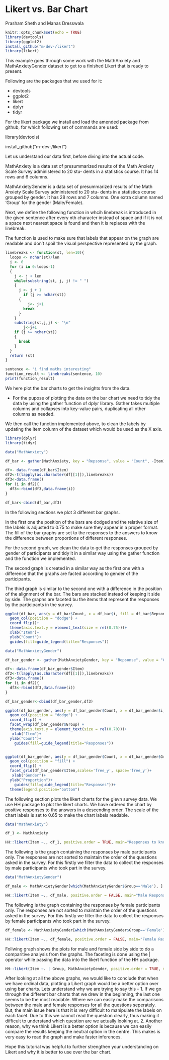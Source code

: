 # Likert vs. Bar Chart 

Prasham Sheth and Manas Dresswala

```{r, include=FALSE}
knitr::opts_chunk$set(echo = TRUE)
library(devtools)
library(ggplot2)
install_github("m-dev-/likert")
library(likert)
```

This example goes through some work with the MathAnxiety and MathAnxietyGender dataset to get to a finished Likert that is ready to present.

Following are the packages that we used for it:

- devtools
- ggplot2
- likert
- dplyr
- tidyr

For the likert package we install and load the amended package from github, for which following set of commands are used:

  library(devtools)
  
  install_github("m-dev-/likert")

Let us understand our data first, before diving into the actual code. 

MathAnxiety is a data set of presummarized results of the Math Anxiety Scale Survey administered to 20 stu- dents in a statistics course.
It has 14 rows and 6 columns. 

MathAnxietyGender is a data set of presummarized results of the Math Anxiety Scale Survey administered to 20 stu- dents in a statistics course grouped by gender.
It has 28 rows and 7 columns. One extra column named 'Group' for the gender (Male/Female).

Next, we define the following function in whcih linebreak is introduced in the given sentence after every nth character instead of space and if it is not a space next nearest space is found and then it is replaces with the linebreak.

The function is used to make sure that labels that appear on the graph are readable and don't spoil the visual perspective represented by the graph.

```{r}

linebreaks <- function(st, len=10){
  loops <- nchar(st)/len
  j <- 0
  for (i in 0:loops-1)
  {
    j <- j + len
    while(substring(st, j, j) != " ")
    {
      j <- j + 1
        if (j >= nchar(st))
      {
          j<- j+1
        break
      }
    }
    substring(st,j,j) <- "\n"
        j<-j+1
    if (j >= nchar(st))
    {
      break
    }
  }
  return (st)
}

sentence <- "i find maths interesting"
function_result <- linebreaks(sentence, 10)
print(function_result)
```

We here plot the bar charts to get the insights from the data. 

- For the pupose of plotting the data on the bar chart we need to tidy the data by using the gather function of dplyr library. Gather takes multiple columns and collapses into key-value pairs, duplicating all other columns as needed.

We then call the function implemented above, to clean the labels by updating the item column of the dataset which would be used as the X axis.

```{r}
library(dplyr)
library(tidyr)

data("MathAnxiety")

df_bar <- gather(MathAnxiety, key = "Repsonse", value = "Count", -Item)

df<- data.frame(df_bar$Item)
df2<-t(lapply(as.character(df[[1]]),linebreaks))
df3<-data.frame()
for (i in df2){
  df3<-rbind(df3,data.frame(i))
}

df_bar<-cbind(df_bar,df3)

```

In the following sections we plot 3 different bar graphs. 

In the first one the position of the bars are dodged and the relative size of the labels is adjusted to 0.75 to make sure they appear in a proper format. The fill of the bar graphs are set to the responses to the answers to know the difference between proportions of different responses.

For the second graph, we clean the data to get the responses grouped by gender of participants and tidy it in a similar way using the gather function and the function we implemented.

The second graph is created in a similar way as the first one with a difference that the graphs are facted according to gender of the participants. 

The third graph is similar to the second one with a difference in the position of the alignment of the bar. The bars are stacked instead of keeping it side by side. The graphs are faceted bu the items that represent the responses by the participants in the survey.
```{r}
  
ggplot(df_bar, aes(y = df_bar$Count, x = df_bar$i, fill = df_bar$Repsonse)) +
  geom_col(position = "dodge") +
  coord_flip()+
  theme(axis.text.y = element_text(size = rel(0.75)))+
  xlab("Item")+
  ylab("Count")+
  guides(fill=guide_legend(title="Responses"))

data("MathAnxietyGender")

df_bar_gender <- gather(MathAnxietyGender, key = "Repsonse", value = "Count", -Item, -Group)

df<- data.frame(df_bar_gender$Item)
df2<-t(lapply(as.character(df[[1]]),linebreaks))
df3<-data.frame()
for (i in df2){
  df3<-rbind(df3,data.frame(i))
}

df_bar_gender<-cbind(df_bar_gender,df3)

ggplot(df_bar_gender, aes(y = df_bar_gender$Count, x = df_bar_gender$i, fill = df_bar_gender$Repsonse)) +
  geom_col(position = "dodge") +
  coord_flip() +
  facet_wrap(df_bar_gender$Group) + 
  theme(axis.text.y = element_text(size = rel(0.70)))+
   xlab("Item")+
  ylab("Count")+
    guides(fill=guide_legend(title="Responses"))


ggplot(df_bar_gender, aes(y = df_bar_gender$Count, x = df_bar_gender$Group, fill = df_bar_gender$Repsonse)) +
  geom_col(position = "fill") +
  coord_flip() +
  facet_grid(df_bar_gender$Item,scales='free_y', space='free_y')+
   xlab("Gender")+
  ylab("Proportion")+
    guides(fill=guide_legend(title="Responses"))+
  theme(legend.position="bottom")

```

The following section plots the likert charts for the gievn survey data. We use HH package to plot the likert charts. We have ordered the chart by positive responses to the answers in a descending order. The scale of the chart labels is set to 0.65 to make the chart labels readable.

```{r}
data("MathAnxiety")

df_1 <- MathAnxiety

HH::likert(Item ~., df_1, positive.order = TRUE, main="Responses to know how students react to maths anxiety.", scales = list(y = list(cex = .65)))
```

The following is the graph containing the responses by male participants only. The responses are not sorted to maintain the order of the questions asked in the survey. For this firstly we filter the data to collect the responses by male participants who took part in the survey.

```{r}
data("MathAnxietyGender")

df_male <- MathAnxietyGender[which(MathAnxietyGender$Group=='Male'), ]

HH::likert(Item ~., df_male, positive.order = FALSE, main="Male Responses to know how students react to maths anxiety.",, scales = list(y = list(cex = .65)))

```

The following is the graph containing the responses by female participants only. The responses are not sorted to maintain the order of the questions asked in the survey. For this firstly we filter the data to collect the responses by female participants who took part in the survey.

```{r}
df_female <- MathAnxietyGender[which(MathAnxietyGender$Group=='Female'), ]

HH::likert(Item ~., df_female, positive.order = FALSE, main="Female Responses to know how students react to maths anxiety.",, scales = list(y = list(cex = .65)))
```
Follwing graph shows the plots for male and female side by side to do a comparitive analysis from the graphs. The faceting is done using the | operator while passing the data into the likert function of the HH package.

```{r}
HH::likert(Item ~. | Group, MathAnxietyGender, positive.order = TRUE, main="Responses to know how students react to maths anxiety genderwise",, scales = list(y = list(cex = .65)))
```

After looking at all the above graphs, we would like to conclude that when we have ordinal data, plotting a Likert graph would be a better option over using bar charts. 
Lets understand why we are trying to say this - 
1. If we go through the different bar charts that we drew in the beginning, the last one seems to be the most readable. Where we can easily make the comparisons between the male and female responses for all the questions seperately. But, the main issue here is that it is very difficult to manipulate the labels on each facet. Due to this we cannot read the question clearly, thus making it difficult to understand which question are we actually looking at. 
2. Another reason, why we think Likert is a better option is because we can easily compare the results keeping the neutral option in the centre. This makes is very easy to read the graph and make faster inferences. 

Hope this tutorial was helpful to further strengthen your understanding on Likert and why it is better to use over the bar chart. 
